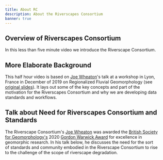 ---
title: About RC
description: About the Riverscapes Consortium
banner: true
---

## Overview of Riverscapes Consortium

In this less than five minute video we introduce the Riverscape Consortium.

<Youtube embedId="mfyhjVfECf4" />

## More Elaborate Background

This half hour video is based on [Joe Wheaton](http://joewheaton.org)'s talk at a workshop in Lyon, France in December of 2019 on Regionalized Fluvial Geomorphology (see [original slides](https://www.researchgate.net/publication/338225952_Riverscapes_Consortium_to_Leverage_Advances_in_Other_Regions_in_your_Regionalization)). It lays out some of the key concepts and part of the motivation for the Riverscapes Consortium and why we are developing data standards and workflows.

<Youtube embedId="OetscVdkr2I" />

## Talk about Need for Riverscapes Consortium and Standards

The Riverscape Consortium's [Joe Wheaton](http://joewheaton.org) was awarded the [British Society for Geomorphology's](https://twitter.com/BSG_Geomorph) 2020 [Gordon Warwick Award](https://www.geomorphology.org.uk/awards) for excellence in geomorphic research. In his talk below,  he discusses the need for the sort of standards and community embodied in the Riverscape Consortium to rise to the challenge of the scope of riverscape degradation.

<Youtube embedId="EaLN3wZ6cM8" />
